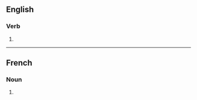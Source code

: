 ==English==

===Verb===
{{head|en|verb form}}

# {{en-third-person singular of|automate}}

----

==French==

===Noun===
{{head|fr|noun plural form|g=?}}

# {{plural of|fr|automate}}
